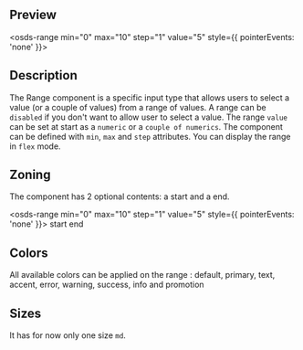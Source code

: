 ## Preview

<osds-range min="0" max="10" step="1" value="5" style={{ pointerEvents: 'none' }}>
</osds-range>

## Description
The Range component is a specific input type that allows users to select a value (or a couple of values) from a range of values.
A range can be `disabled` if you don't want to allow user to select a value.
The range `value` can be set at start as a `numeric` or a `couple of numerics`.
The component can be defined with `min`, `max` and `step` attributes.
You can display the range in `flex` mode.

## Zoning
The component has 2 optional contents: a start and a end.

<osds-range min="0" max="10" step="1" value="5" style={{ pointerEvents: 'none' }}>
  <span slot='start-bound'>start</span>
  <span slot='end-bound'>end</span>
</osds-range>

## Colors
All available colors can be applied on the range : default, primary, text, accent, error, warning, success, info and promotion

## Sizes
It has for now only one size `md`.
